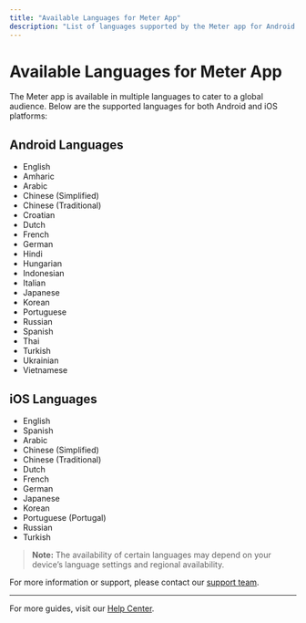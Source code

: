 ```yaml
---
title: "Available Languages for Meter App"
description: "List of languages supported by the Meter app for Android and iOS."
---
```


# Available Languages for Meter App

The Meter app is available in multiple languages to cater to a global audience. Below are the supported languages for both Android and iOS platforms:

## Android Languages

- English
- Amharic
- Arabic
- Chinese (Simplified)
- Chinese (Traditional)
- Croatian
- Dutch
- French
- German
- Hindi
- Hungarian
- Indonesian
- Italian
- Japanese
- Korean
- Portuguese
- Russian
- Spanish
- Thai
- Turkish
- Ukrainian
- Vietnamese

## iOS Languages

- English
- Spanish
- Arabic
- Chinese (Simplified)
- Chinese (Traditional)
- Dutch
- French
- German
- Japanese
- Korean
- Portuguese (Portugal)
- Russian
- Turkish

> **Note:** The availability of certain languages may depend on your device’s language settings and regional availability.

For more information or support, please contact our [support team](mailto:support@meterapp.co).

---

For more guides, visit our [Help Center](https://help.meterapp.co/).
